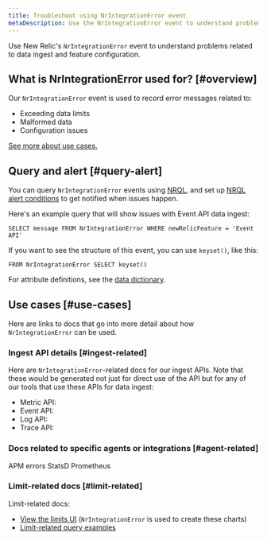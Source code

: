 ```yaml
---
title: Troubleshoot using NrIntegrationError event
metaDescription: Use the NrIntegrationError event to understand problems with ingest, integration with New Relic, and limits. 
---
```


Use New Relic's `NrIntegrationError` event to understand problems related to data ingest and feature configuration.  

## What is NrIntegrationError used for? [#overview]

Our `NrIntegrationError` event is used to record error messages related to: 

* Exceeding data limits 
* Malformed data
* Configuration issues

[See more about use cases.](#use-cases)

## Query and alert [#query-alert]

You can query `NrIntegrationError` events using [NRQL](/docs/query-your-data/nrql-new-relic-query-language/get-started/introduction-nrql-new-relics-query-language), and set up [NRQL alert conditions](/docs/alerts-applied-intelligence/new-relic-alerts/alert-conditions/create-nrql-alert-conditions) to get notified when issues happen. 

Here's an example query that will show issues with Event API data ingest: 

```
SELECT message FROM NrIntegrationError WHERE newRelicFeature = 'Event API'
```

If you want to see the structure of this event, you can use `keyset()`, like this: 

```
FROM NrIntegrationError SELECT keyset()
```

For attribute definitions, see the [data dictionary](/attribute-dictionary/?event=NrIntegrationError). 

## Use cases [#use-cases]

Here are links to docs that go into more detail about how `NrIntegrationError` can be used. 

### Ingest API details [#ingest-related]

Here are `NrIntegrationError`-related docs for our ingest APIs. Note that these would be generated not just for direct use of the API but for any of our tools that use these APIs for data ingest: 

* Metric API: 
* Event API: 
* Log API: 
* Trace API: 

### Docs related to specific agents or integrations [#agent-related]

APM errors
StatsD
Prometheus

### Limit-related docs [#limit-related]
Limit-related docs: 

* [View the limits UI](/docs/telemetry-data-platform/manage-data/view-system-limits) (`NrIntegrationError` is used to create these charts)
* [Limit-related query examples](/docs/telemetry-data-platform/manage-data/query-limits)  

